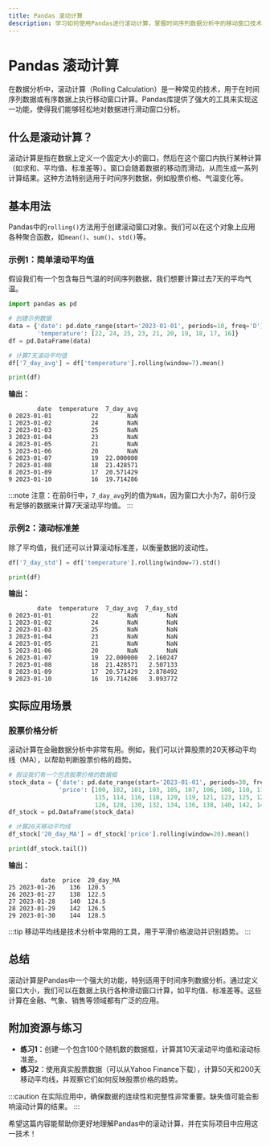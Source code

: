 ```yaml
---
title: Pandas 滚动计算
description: 学习如何使用Pandas进行滚动计算，掌握时间序列数据分析中的移动窗口技术。
---
```


# Pandas 滚动计算

在数据分析中，滚动计算（Rolling Calculation）是一种常见的技术，用于在时间序列数据或有序数据上执行移动窗口计算。Pandas库提供了强大的工具来实现这一功能，使得我们能够轻松地对数据进行滑动窗口分析。

## 什么是滚动计算？

滚动计算是指在数据上定义一个固定大小的窗口，然后在这个窗口内执行某种计算（如求和、平均值、标准差等）。窗口会随着数据的移动而滑动，从而生成一系列计算结果。这种方法特别适用于时间序列数据，例如股票价格、气温变化等。

## 基本用法

Pandas中的`rolling()`方法用于创建滚动窗口对象。我们可以在这个对象上应用各种聚合函数，如`mean()`、`sum()`、`std()`等。

### 示例1：简单滚动平均值

假设我们有一个包含每日气温的时间序列数据，我们想要计算过去7天的平均气温。

```python
import pandas as pd

# 创建示例数据
data = {'date': pd.date_range(start='2023-01-01', periods=10, freq='D'),
        'temperature': [22, 24, 25, 23, 21, 20, 19, 18, 17, 16]}
df = pd.DataFrame(data)

# 计算7天滚动平均值
df['7_day_avg'] = df['temperature'].rolling(window=7).mean()

print(df)
```

**输出：**

```
        date  temperature  7_day_avg
0 2023-01-01           22        NaN
1 2023-01-02           24        NaN
2 2023-01-03           25        NaN
3 2023-01-04           23        NaN
4 2023-01-05           21        NaN
5 2023-01-06           20        NaN
6 2023-01-07           19  22.000000
7 2023-01-08           18  21.428571
8 2023-01-09           17  20.571429
9 2023-01-10           16  19.714286
```

:::note
注意：在前6行中，`7_day_avg`列的值为`NaN`，因为窗口大小为7，前6行没有足够的数据来计算7天滚动平均值。
:::

### 示例2：滚动标准差

除了平均值，我们还可以计算滚动标准差，以衡量数据的波动性。

```python
df['7_day_std'] = df['temperature'].rolling(window=7).std()

print(df)
```

**输出：**

```
        date  temperature  7_day_avg  7_day_std
0 2023-01-01           22        NaN        NaN
1 2023-01-02           24        NaN        NaN
2 2023-01-03           25        NaN        NaN
3 2023-01-04           23        NaN        NaN
4 2023-01-05           21        NaN        NaN
5 2023-01-06           20        NaN        NaN
6 2023-01-07           19  22.000000   2.160247
7 2023-01-08           18  21.428571   2.507133
8 2023-01-09           17  20.571429   2.878492
9 2023-01-10           16  19.714286   3.093772
```

## 实际应用场景

### 股票价格分析

滚动计算在金融数据分析中非常有用。例如，我们可以计算股票的20天移动平均线（MA），以帮助判断股票价格的趋势。

```python
# 假设我们有一个包含股票价格的数据框
stock_data = {'date': pd.date_range(start='2023-01-01', periods=30, freq='D'),
              'price': [100, 102, 101, 103, 105, 107, 106, 108, 110, 112, 
                        115, 114, 116, 118, 120, 119, 121, 123, 125, 124, 
                        126, 128, 130, 132, 134, 136, 138, 140, 142, 144]}
df_stock = pd.DataFrame(stock_data)

# 计算20天移动平均线
df_stock['20_day_MA'] = df_stock['price'].rolling(window=20).mean()

print(df_stock.tail())
```

**输出：**

```
         date  price  20_day_MA
25 2023-01-26    136  120.5
26 2023-01-27    138  122.5
27 2023-01-28    140  124.5
28 2023-01-29    142  126.5
29 2023-01-30    144  128.5
```

:::tip
移动平均线是技术分析中常用的工具，用于平滑价格波动并识别趋势。
:::

## 总结

滚动计算是Pandas中一个强大的功能，特别适用于时间序列数据分析。通过定义窗口大小，我们可以在数据上执行各种滑动窗口计算，如平均值、标准差等。这些计算在金融、气象、销售等领域都有广泛的应用。

## 附加资源与练习

- **练习1**：创建一个包含100个随机数的数据框，计算其10天滚动平均值和滚动标准差。
- **练习2**：使用真实股票数据（可以从Yahoo Finance下载），计算50天和200天移动平均线，并观察它们如何反映股票价格的趋势。

:::caution
在实际应用中，确保数据的连续性和完整性非常重要。缺失值可能会影响滚动计算的结果。
:::

希望这篇内容能帮助你更好地理解Pandas中的滚动计算，并在实际项目中应用这一技术！